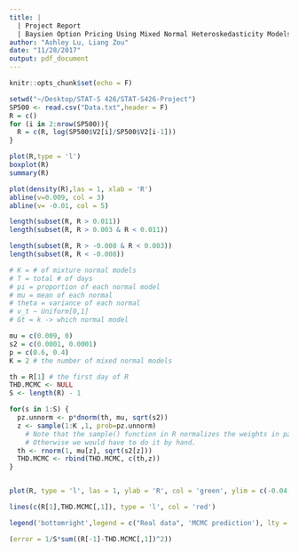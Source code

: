 ```yaml
---
title: |
  | Project Report
  | Baysien Option Pricing Using Mixed Normal Heteroskedasticity Models
author: "Ashley Lu, Liang Zou"
date: "11/28/2017"
output: pdf_document
---
```


```r
knitr::opts_chunk$set(echo = F)

```


```r

setwd("~/Desktop/STAT-S 426/STAT-S426-Project")
SP500 <- read.csv("Data.txt",header = F)
R = c()
for (i in 2:nrow(SP500)){
  R = c(R, log(SP500$V2[i]/SP500$V2[i-1]))
}

```



```r
plot(R,type = 'l')
boxplot(R)
summary(R)

plot(density(R),las = 1, xlab = 'R')
abline(v=0.009, col = 3)
abline(v= -0.01, col = 5)

length(subset(R, R > 0.011))
length(subset(R, R > 0.003 & R < 0.011))

length(subset(R, R > -0.008 & R < 0.003))
length(subset(R, R < -0.008))
```
    
    
    
    
```r
# K = # of mixture normal models 
# T = total # of days
# pi = proportion of each normal model
# mu = mean of each normal
# theta = variance of each normal
# v_t ~ Uniform[0,1]
# Gt = k -> which normal model

mu = c(0.009, 0)
s2 = c(0.0001, 0.0001)
p = c(0.6, 0.4)
K = 2 # the number of mixed normal models

```




```r

th = R[1] # the first day of R
THD.MCMC <- NULL
S <- length(R) - 1

for(s in 1:S) {
  pz.unnorm <- p*dnorm(th, mu, sqrt(s2))
  z <- sample(1:K ,1, prob=pz.unnorm) 
    # Note that the sample() function in R normalizes the weights in pz.unnorm. 
    # Otherwise we would have to do it by hand.
  th <- rnorm(1, mu[z], sqrt(s2[z]))
  THD.MCMC <- rbind(THD.MCMC, c(th,z))
}



```




```r

plot(R, type = 'l', las = 1, ylab = 'R', col = 'green', ylim = c(-0.04,0.03))

lines(c(R[1],THD.MCMC[,1]), type = 'l', col = 'red')

legend('bottomright',legend = c("Real data", 'MCMC prediction'), lty = c(1,1), col = c('green','red'))

(error = 1/S*sum((R[-1]-THD.MCMC[,1])^2))
```




